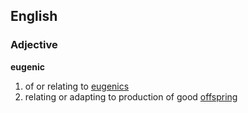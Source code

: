 == English ==
=== Adjective ===
'''eugenic'''
# of or relating to [[eugenics]]
# relating or adapting to production of good [[offspring]]